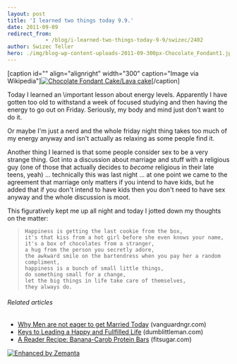```yaml
---
layout: post
title: 'I learned two things today 9.9.'
date: 2011-09-09
redirect_from: 
            - /blog/i-learned-two-things-today-9-9/swizec/2402
author: Swizec Teller
hero: ./img/blog-wp-content-uploads-2011-09-300px-Chocolate_Fondant1.jpg
---
```

\[caption id="" align="alignright" width="300" caption="Image via Wikipedia"][![Chocolate Fondant Cake/Lava cake](./img/blog-wp-content-uploads-2011-09-300px-Chocolate_Fondant1.jpg "Chocolate Fondant Cake/Lava cake")](http://commons.wikipedia.org/wiki/File:Chocolate_Fondant.jpg)\[/caption]



Today I learned an \\important lesson about energy levels. Apparently I have gotten too old to withstand a week of focused studying and then having the energy to go out on Friday. Seriously, my body and mind just don't want to do it.



Or maybe I'm just a nerd and the whole friday night thing takes too much of my energy anyway and isn't actually as relaxing as some people find it.



Another thing I learned is that some people consider sex to be a very strange thing. Got into a discussion about marriage and stuff with a religious guy (one of those that actually decides to _become_ religious in their late teens, yeah) ... technically this was last night ... at one point we came to the agreement that marriage only matters if you intend to have kids, but he added that if you don't intend to have kids then you don't need to have sex anyway and the whole discussion is moot.



This figuratively kept me up all night and today I jotted down my thoughts on the matter:

> ```
> Happiness is getting the last cookie from the box, 
> it's that kiss from a hot girl before she even knows your name, 
> it's a box of chocolates from a stranger, 
> a hug from the person you secretly adore, 
> the awkward smile on the bartendress when you pay her a random compliment, 
> happiness is a bunch of small little things,
> do something small for a change,
> let the big things in life take care of themselves,
> they always do.
> ```

###### Related articles

- [Why Men are not eager to get Married Today](http://www.vanguardngr.com/2011/09/why-men-are-not-eager-to-get-married-today/) (vanguardngr.com)
- [Keys to Leading a Happy and Fullfilled Life](http://www.dumblittleman.com/2011/09/keys-to-leading-happy-and-fullfilled.html) (dumblittleman.com)
- [A Reader Recipe: Banana-Carob Protein Bars](http://www.fitsugar.com/Banana-Carob-Protein-Bar-Recipe-18559665) (fitsugar.com)

[![Enhanced by Zemanta](http://img.zemanta.com/zemified_e.png?x-id=006d3483-1e9d-4e2e-b30a-5772c4b0a551)](http://www.zemanta.com/ "Enhanced by Zemanta")